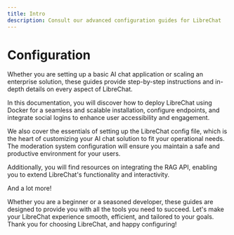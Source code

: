 ```yaml
---
title: Intro
description: Consult our advanced configuration guides for LibreChat
---
```


# Configuration

Whether you are setting up a basic AI chat application or scaling an enterprise solution, these guides provide step-by-step instructions and in-depth details on every aspect of LibreChat.

In this documentation, you will discover how to deploy LibreChat using Docker for a seamless and scalable installation, configure endpoints, and integrate social logins to enhance user accessibility and engagement.

We also cover the essentials of setting up the LibreChat config file, which is the heart of customizing your AI chat solution to fit your operational needs. The moderation system configuration will ensure you maintain a safe and productive environment for your users.

Additionally, you will find resources on integrating the RAG API, enabling you to extend LibreChat's functionality and interactivity.

And a lot more!

Whether you are a beginner or a seasoned developer, these guides are designed to provide you with all the tools you need to succeed. Let's make your LibreChat experience smooth, efficient, and tailored to your goals. Thank you for choosing LibreChat, and happy configuring!
